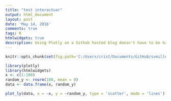 ```yaml
---
title: "test interactuar"
output: html_document
layout: post
date: 'May 14, 2016'
comments: true
tags: R
htmlwidgets: true
description: Using Plotly on a Github hosted blog doesn't have to be hard.  Follow these 4 steps to include amazing interactive charts in your blog post
---
```


```r
knitr::opts_chunk$set(fig.path='C:/Users/crist/Documents/GitHub/svmiller.github.io/images/')

```

```r
library(plotly)
library(htmlwidgets)
x <- c(1:100)
random_y <- rnorm(100, mean = 0)
data <- data.frame(x, random_y)

plot_ly(data, x = ~x, y = ~random_y, type = 'scatter', mode = 'lines')

```
